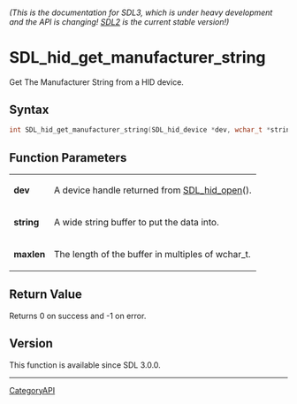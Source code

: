 ====== (This is the documentation for SDL3, which is under heavy development and the API is changing! [https://wiki.libsdl.org/SDL2/ SDL2] is the current stable version!) ======
= SDL_hid_get_manufacturer_string =

Get The Manufacturer String from a HID device.

== Syntax ==

<syntaxhighlight lang='c'>
int SDL_hid_get_manufacturer_string(SDL_hid_device *dev, wchar_t *string, size_t maxlen);
</syntaxhighlight>

== Function Parameters ==

{|
|'''dev'''
|A device handle returned from [[SDL_hid_open]]().
|-
|'''string'''
|A wide string buffer to put the data into.
|-
|'''maxlen'''
|The length of the buffer in multiples of wchar_t.
|}

== Return Value ==

Returns 0 on success and -1 on error.

== Version ==

This function is available since SDL 3.0.0.

----
[[CategoryAPI]]


